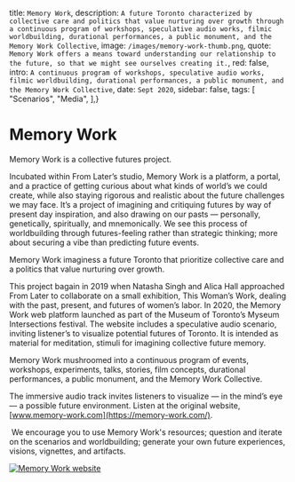 
  title: `Memory Work`,
  description: `A future Toronto characterized by collective care and politics that value nurturing over growth through a continuous program of workshops, speculative audio works, filmic worldbuilding, durational performances, a public monument, and the Memory Work Collective`,
  image: `/images/memory-work-thumb.png`,
  quote: `Memory Work offers a means toward understanding our relationship to the future, so that we might see ourselves creating it.`,
  red: false,
  intro: `A continuous program of workshops, speculative audio works, filmic worldbuilding, durational performances, a public monument, and the Memory Work Collective`,
  date: `Sept 2020`,
  sidebar: false,
  tags: [
    "Scenarios",
    "Media",
  ],}


# Memory Work

Memory Work is a collective futures project. 


Incubated within From Later’s studio, Memory Work is a platform, a portal, and a practice of getting curious about what kinds of world’s we could create, while also staying rigorous and realistic about the future challenges we may face. It’s a project of imagining and critiquing futures by way of present day inspiration, and also drawing on our pasts — personally, genetically, spiritually, and mnemonically. We see this process of worldbuilding through futures-feeling rather than strategic thinking; more about securing a vibe than predicting future events. 


Memory Work imaginess a future Toronto that prioritize collective care and a politics that value nurturing over growth. 


This project bagain in 2019 when Natasha Singh and Alica Hall approached From Later to collaborate on a small exhibition, This Woman’s Work, dealing with the past, present, and futures of women’s labor. In 2020, the Memory Work web platform launched as part of the Museum of Toronto’s Myseum Intersections festival. The website includes a speculative audio scenario, inviting listener’s to visualize potential futures of Toronto. It is intended as material for meditation, stimuli for imagining collective future memory. 


Memory Work mushroomed into a continuous program of events, workshops, experiments, talks, stories, film concepts, durational performances, a public monument, and the Memory Work Collective. 


The immersive audio track invites listeners to visualize — in the mind’s eye — a possible future environment. Listen at the original website, [www.memory-work.com](https://memory-work.com/).  

‍
We encourage you to use Memory Work's resources; question and iterate on the scenarios and worldbuilding; generate your own future experiences, visions, vignettes, and artifacts.


[![Memory Work website](/images/mwweb.png)](https://memory-work.com/)

<Label meta={meta} />




